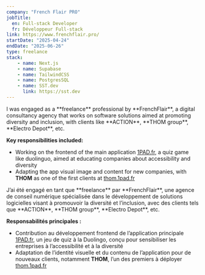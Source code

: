 ```yaml
---
company: "French Flair PRO"
jobTitle: 
  en: Full-stack Developer
  fr: Développeur Full-stack
link: https://www.frenchflair.pro/
startDate: "2025-04-24"
endDate: "2025-06-26"
type: freelance
stack: 
    - name: Next.js
    - name: Supabase
    - name: TailwindCSS
    - name: PostgresSQL
    - name: SST.dev
      link: https://sst.dev
---
```



<LocalizedContent locale='en'>
I was engaged as a **freelance** professional by **FrenchFlair**, a digital consultancy agency that works on 
software solutions aimed at promoting diversity and inclusion, with clients like **ACTION**, **THOM group**, **Electro Depot**, etc.

**Key responsibilities included:** 
- Working on the frontend of the main application [1PAD.fr](https://1pad.fr), a quiz game like duolinguo, aimed at educating
companies about accessibility and diversity
- Adapting the app visual image and content for new companies, with **THOM** as one of the first clients at [thom.1pad.fr](https://thom.1pad.fr)
</LocalizedContent>

<LocalizedContent locale='fr'>
J’ai été engagé en tant que **freelance** par **FrenchFlair**, une agence de conseil numérique spécialisée dans le développement de solutions logicielles visant à promouvoir la diversité et l’inclusion, avec des clients tels que **ACTION**, **THOM group**, **Electro Depot**, etc.

**Responsabilités principales :**  
- Contribution au développement frontend de l’application principale [1PAD.fr](https://1pad.fr), un jeu de quiz à la Duolingo, conçu pour sensibiliser les entreprises à l’accessibilité et à la diversité  
- Adaptation de l’identité visuelle et du contenu de l’application pour de nouveaux clients, notamment **THOM**, l’un des premiers à déployer [thom.1pad.fr](https://thom.1pad.fr)

</LocalizedContent>
